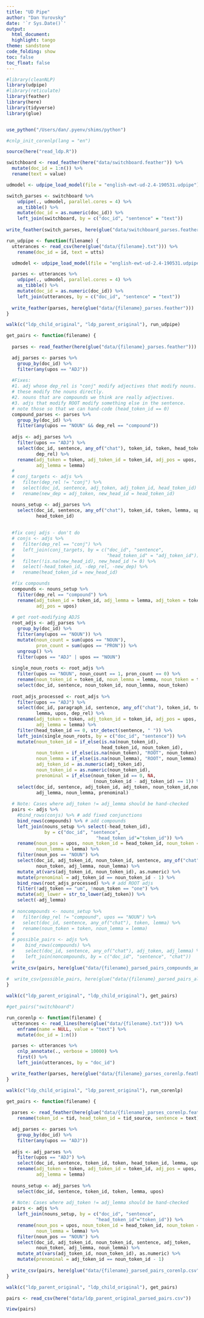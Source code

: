 ```yaml
---
title: "UD Pipe"
author: "Dan Yurovsky"
date: '`r Sys.Date()`'
output:
  html_document:
  highlight: tango
theme: sandstone
code_folding: show
toc: false
toc_float: false
---
```


```r
#library(cleanNLP)
library(udpipe)
#library(reticulate)
library(feather)
library(here)
library(tidyverse)
library(glue)


use_python("/Users/dan/.pyenv/shims/python")

#cnlp_init_corenlp(lang = "en")

source(here("read_ldp.R"))
```

```r
switchboard <- read_feather(here("data/switchboard.feather")) %>%
  mutate(doc_id = 1:n()) %>%
  rename(text = value)

udmodel <- udpipe_load_model(file = "english-ewt-ud-2.4-190531.udpipe")

switch_parses <- switchboard %>%
    udpipe(., udmodel, parallel.cores = 4) %>%
    as_tibble() %>%
    mutate(doc_id = as.numeric(doc_id)) %>%
    left_join(switchboard, by = c("doc_id", "sentence" = "text"))
  
write_feather(switch_parses, here(glue("data/switchboard_parses.feather")))

```

```r
run_udpipe <- function(filename) {
  utterances <- read_csv(here(glue("data/{filename}.txt"))) %>%
    rename(doc_id = id, text = utts)

  udmodel <- udpipe_load_model(file = "english-ewt-ud-2.4-190531.udpipe")

  parses <- utterances %>%
    udpipe(., udmodel, parallel.cores = 4) %>%
    as_tibble() %>%
    mutate(doc_id = as.numeric(doc_id)) %>%
    left_join(utterances, by = c("doc_id", "sentence" = "text"))
  
  write_feather(parses, here(glue("data/{filename}_parses.feather")))
}

walk(c("ldp_child_original", "ldp_parent_original"), run_udpipe)
```

```r
get_pairs <- function(filename) {
  
  parses <- read_feather(here(glue("data/{filename}_parses.feather")))

  adj_parses <- parses %>%
    group_by(doc_id) %>%
    filter(any(upos == "ADJ"))
  
  #Fixes: 
  #1. adj whose dep_rel is "conj" modify adjectives that modify nouns. Make 
  # these modify the nouns directly.
  #2. nouns that are compounds we think are really adjectives.
  #3. adjs that modify ROOT modify something else in the sentence. 
  # note those so that we can hand-code (head_token_id == 0)
  compound_parses <- parses %>%
    group_by(doc_id) %>%
    filter(any(upos == "NOUN" && dep_rel == "compound"))
  
  adjs <- adj_parses %>%
    filter(upos == "ADJ") %>%
    select(doc_id, sentence, any_of("chat"), token_id, token, head_token_id, lemma, upos,
           dep_rel) %>%
    rename(adj_token = token, adj_token_id = token_id, adj_pos = upos,
           adj_lemma = lemma)
  # 
  # conj_targets <- adjs %>%
  #   filter(dep_rel != "conj") %>%
  #   select(doc_id, sentence, adj_token, adj_token_id, head_token_id) %>%
  #   rename(new_dep = adj_token, new_head_id = head_token_id)

  nouns_setup <- adj_parses %>%
    select(doc_id, sentence, any_of("chat"), token_id, token, lemma, upos, dep_rel,
           head_token_id)
  
    
  #fix conj adjs - don't do
  # conjs <- adjs %>%
  #   filter(dep_rel == "conj") %>%
  #   left_join(conj_targets, by = c("doc_id", "sentence", 
  #                                  "head_token_id" = "adj_token_id")) %>%
  #   filter(!is.na(new_head_id), new_head_id != 0) %>%
  #   select(-head_token_id, -dep_rel, -new_dep) %>%
  #   rename(head_token_id = new_head_id)

  #fix compounds
  compounds <- nouns_setup %>%
    filter(dep_rel == "compound") %>%
    rename(adj_token_id = token_id, adj_lemma = lemma, adj_token = token,
           adj_pos = upos)
  
  # get root-modifying ADJS
  root_adjs <- adj_parses %>%
    group_by(doc_id) %>%
    filter(any(upos == "NOUN")) %>%
    mutate(noun_count = sum(upos == "NOUN"),
           pron_count = sum(upos == "PRON")) %>%
    ungroup() %>%
    filter(upos == "ADJ" | upos == "NOUN")
  
  single_noun_roots <- root_adjs %>%
    filter(upos == "NOUN", noun_count == 1, pron_count == 0) %>%
    rename(noun_token_id = token_id, noun_lemma = lemma, noun_token = token) %>%
    select(doc_id, sentence, noun_token_id, noun_lemma, noun_token)
  
  root_adjs_processed <- root_adjs %>%
    filter(upos == "ADJ") %>%
    select(doc_id, paragraph_id, sentence, any_of("chat"), token_id, token, head_token_id,
           lemma, upos, dep_rel) %>%
    rename(adj_token = token, adj_token_id = token_id, adj_pos = upos,
           adj_lemma = lemma) %>%
    filter(head_token_id == 0, str_detect(sentence, " ")) %>%
    left_join(single_noun_roots, by = c("doc_id", "sentence")) %>% 
    mutate(noun_token_id = if_else(is.na(noun_token_id), 
                                   head_token_id, noun_token_id),
           noun_token = if_else(is.na(noun_token), "ROOT", noun_token),
           noun_lemma = if_else(is.na(noun_lemma), "ROOT", noun_lemma),
           adj_token_id = as.numeric(adj_token_id),
           noun_token_id = as.numeric(noun_token_id),
           prenominal = if_else(noun_token_id == 0, NA, 
                                (noun_token_id - adj_token_id) == 1)) %>%
    select(doc_id, sentence, adj_token_id, adj_token, noun_token_id,noun_token, 
           adj_lemma, noun_lemma, prenominal)
  
  # Note: Cases where adj_token != adj_lemma should be hand-checked
  pairs <- adjs %>%
    #bind_rows(conjs) %>% # add fixed conjunctions
    bind_rows(compounds) %>% # add compounds
    left_join(nouns_setup %>% select(-head_token_id), 
              by = c("doc_id", "sentence",
                                 "head_token_id"="token_id")) %>%
    rename(noun_pos = upos, noun_token_id = head_token_id, noun_token = token,
           noun_lemma = lemma) %>%
    filter(noun_pos == "NOUN") %>%
    select(doc_id, adj_token_id, noun_token_id, sentence, any_of("chat"), adj_token, 
           noun_token, adj_lemma, noun_lemma) %>%
    mutate_at(vars(adj_token_id, noun_token_id), as.numeric) %>%
    mutate(prenominal = adj_token_id == noun_token_id - 1) %>%
    bind_rows(root_adjs_processed) %>% # add ROOT adjs
    filter(!adj_token == "um", !noun_token == "one") %>%
    mutate(adj_lower = str_to_lower(adj_token)) %>%
    select(-adj_lemma)
    
  # noncompounds <- nouns_setup %>%
  #   filter(dep_rel != "compound", upos == "NOUN") %>%
  #   select(doc_id, sentence, any_of("chat"), token, lemma) %>%
  #   rename(noun_token = token, noun_lemma = lemma)
  #   
  # possible_pairs <- adjs %>%
  #    bind_rows(compounds) %>%
  #    select(doc_id, sentence, any_of("chat"), adj_token, adj_lemma) %>%
  #    left_join(noncompounds, by = c("doc_id", "sentence", "chat"))
  # 
  write_csv(pairs, here(glue("data/{filename}_parsed_pairs_compounds_and_root.csv")))
  
#  write_csv(possible_pairs, here(glue("data/{filename}_parsed_pairs_all_pairs.csv")))
}

walk(c("ldp_parent_original", "ldp_child_original"), get_pairs)

#get_pairs("switchboard")
```

```r
run_corenlp <- function(filename) {
  utterances <- read_lines(here(glue("data/{filename}.txt"))) %>%
    enframe(name = NULL, value = "text") %>%
    mutate(doc_id = 1:n())

  parses <- utterances %>%
    cnlp_annotate(., verbose = 10000) %>%
    first() %>%
    left_join(utterances, by = "doc_id")

  write_feather(parses, here(glue("data/{filename}_parses_corenlp.feather")))
}

walk(c("ldp_child_original", "ldp_parent_original"), run_corenlp)
```

```r
get_pairs <- function(filename) {
  
  parses <- read_feather(here(glue("data/{filename}_parses_corenlp.feather"))) %>%
    rename(token_id = tid, head_token_id = tid_source, sentence = text)

  adj_parses <- parses %>%
    group_by(doc_id) %>%
    filter(any(upos == "ADJ"))
  
  adjs <- adj_parses %>%
    filter(upos == "ADJ") %>%
    select(doc_id, sentence, token_id, token, head_token_id, lemma, upos) %>%
    rename(adj_token = token, adj_token_id = token_id, adj_pos = upos,
           adj_lemma = lemma)
  
  nouns_setup <- adj_parses %>%
    select(doc_id, sentence, token_id, token, lemma, upos)
  
  # Note: Cases where adj_token != adj_lemma should be hand-checked
  pairs <- adjs %>%
    left_join(nouns_setup, by = c("doc_id", "sentence", 
                                 "head_token_id"="token_id")) %>%
    rename(noun_pos = upos, noun_token_id = head_token_id, noun_token = token,
           noun_lemma = lemma) %>%
    filter(noun_pos == "NOUN") %>%
    select(doc_id, adj_token_id, noun_token_id, sentence, adj_token, 
           noun_token, adj_lemma, noun_lemma) %>%
    mutate_at(vars(adj_token_id, noun_token_id), as.numeric) %>%
    mutate(prenominal = adj_token_id == noun_token_id - 1)
  
  write_csv(pairs, here(glue("data/{filename}_parsed_pairs_corenlp.csv")))
}

walk(c("ldp_parent_original", "ldp_child_original"), get_pairs)
```

```r
pairs <- read_csv(here("data/ldp_parent_original_parsed_pairs.csv"))

View(pairs)
```

